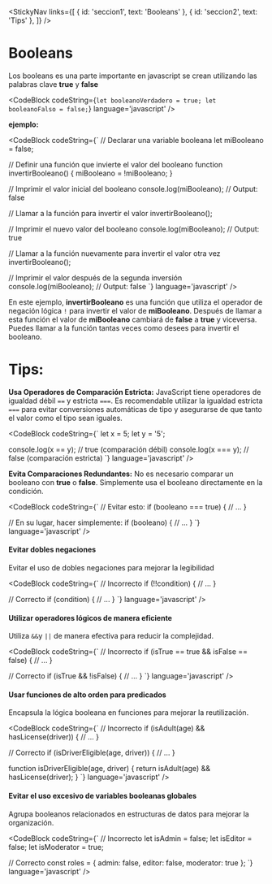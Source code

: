 
<StickyNav
  links={[
    { id: 'seccion1', text: 'Booleans' },
    { id: 'seccion2', text: 'Tips' },
  ]}
/>

<a id="seccion1"></a>
# Booleans

Los booleans es una parte importante en javascript se crean utilizando las palabras clave **true** y **false**

<CodeBlock
  codeString={`
  let booleanoVerdadero = true;
  let booleanoFalso = false;
  `} 
  language='javascript'
/>

**ejemplo:**

<CodeBlock
  codeString={`
  // Declarar una variable booleana
  let miBooleano = false;

  // Definir una función que invierte el valor del booleano
    function invertirBooleano() {
      miBooleano = !miBooleano;
  }

  // Imprimir el valor inicial del booleano
  console.log(miBooleano); // Output: false

  // Llamar a la función para invertir el valor
  invertirBooleano();

  // Imprimir el nuevo valor del booleano
  console.log(miBooleano); // Output: true

  // Llamar a la función nuevamente para invertir el valor otra vez
  invertirBooleano();

  // Imprimir el valor después de la segunda inversión
  console.log(miBooleano); // Output: false
  `} 
  language='javascript'
/>

En este ejemplo, **invertirBooleano** es una función que utiliza el operador de negación lógica `!` para invertir el valor de **miBooleano**. 
Después de llamar a esta función el valor de **miBooleano** cambiará de **false** a **true** y viceversa. 
Puedes llamar a la función tantas veces como desees para invertir el booleano.

<a id="seccion2"></a>
# Tips:

**Usa Operadores de Comparación Estricta:** JavaScript tiene operadores de igualdad débil `==` y estricta `===`. Es recomendable utilizar la igualdad estricta `===` para 
evitar conversiones automáticas de tipo y asegurarse de que tanto el valor como el tipo sean iguales.

<CodeBlock
  codeString={`
  let x = 5;
  let y = '5';

  console.log(x == y);  // true (comparación débil)
  console.log(x === y); // false (comparación estricta)
  `} 
  language='javascript'
/>

**Evita Comparaciones Redundantes:** No es necesario comparar un booleano con **true** o **false**. Simplemente usa el booleano directamente en la condición.

<CodeBlock
  codeString={`
  // Evitar esto:
  if (booleano === true) {
    // ...
  }

  // En su lugar, hacer simplemente:
  if (booleano) {
    // ...
  }
  `} 
  language='javascript'
/>

#### Evitar dobles negaciones

Evitar el uso de dobles negaciones para mejorar la legibilidad

<CodeBlock
  codeString={`
  // Incorrecto
  if (!!condition) {
      // ...
  }

  // Correcto
  if (condition) {
      // ...
  }
  `} 
  language='javascript'
/>

#### Utilizar operadores lógicos de manera eficiente

 Utiliza `&&`y `||` de manera efectiva para reducir la complejidad.

 <CodeBlock
  codeString={`
  // Incorrecto
  if (isTrue == true && isFalse == false) {
      // ...
  }

  // Correcto
  if (isTrue && !isFalse) {
      // ...
  }
  `} 
  language='javascript'
/>

#### Usar funciones de alto orden para predicados

Encapsula la lógica booleana en funciones para mejorar la reutilización.

<CodeBlock
  codeString={`
  // Incorrecto
  if (isAdult(age) && hasLicense(driver)) {
      // ...
  }

  // Correcto
  if (isDriverEligible(age, driver)) {
      // ...
  }

  function isDriverEligible(age, driver) {
      return isAdult(age) && hasLicense(driver);
  }
  `} 
  language='javascript'
/>

#### Evitar el uso excesivo de variables booleanas globales

 Agrupa booleanos relacionados en estructuras de datos para mejorar la organización.

 <CodeBlock
  codeString={`
  // Incorrecto
  let isAdmin = false;
  let isEditor = false;
  let isModerator = true;

  // Correcto
  const roles = {
      admin: false,
      editor: false,
      moderator: true
  };
  `} 
  language='javascript'
/>